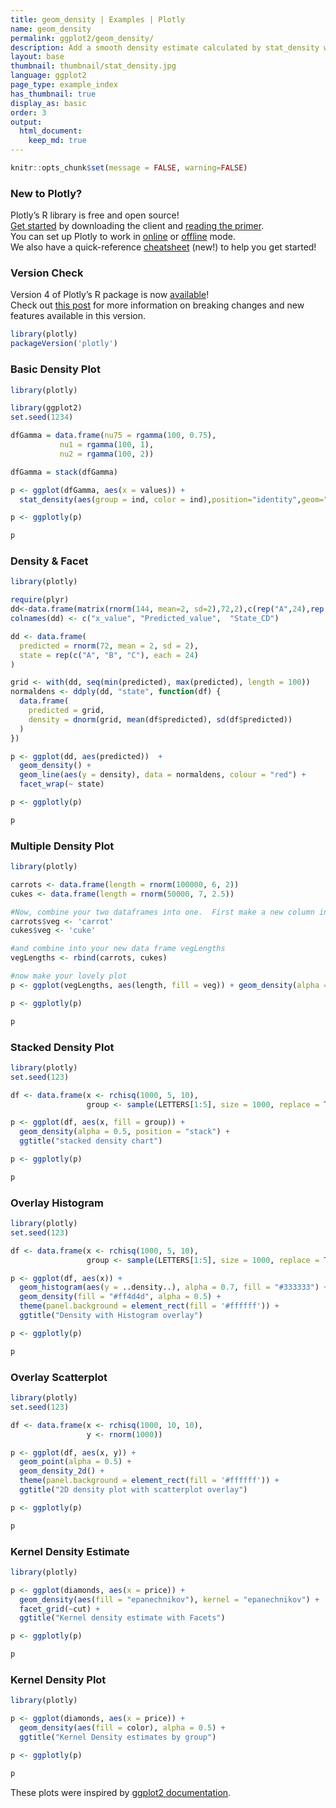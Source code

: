 ```yaml
---
title: geom_density | Examples | Plotly
name: geom_density
permalink: ggplot2/geom_density/
description: Add a smooth density estimate calculated by stat_density with ggplot2 and R. Examples, tutorials, and code.
layout: base
thumbnail: thumbnail/stat_density.jpg
language: ggplot2
page_type: example_index
has_thumbnail: true
display_as: basic
order: 3
output:
  html_document:
    keep_md: true
---
```


```r
knitr::opts_chunk$set(message = FALSE, warning=FALSE)
```

### New to Plotly?

Plotly's R library is free and open source!<br>
[Get started](https://plot.ly/r/getting-started/) by downloading the client and [reading the primer](https://plot.ly/r/getting-started/).<br>
You can set up Plotly to work in [online](https://plot.ly/r/getting-started/#hosting-graphs-in-your-online-plotly-account) or [offline](https://plot.ly/r/offline/) mode.<br>
We also have a quick-reference [cheatsheet](https://images.plot.ly/plotly-documentation/images/r_cheat_sheet.pdf) (new!) to help you get started!

### Version Check

Version 4 of Plotly's R package is now [available](https://plot.ly/r/getting-started/#installation)!<br>
Check out [this post](http://moderndata.plot.ly/upgrading-to-plotly-4-0-and-above/) for more information on breaking changes and new features available in this version.

```r
library(plotly)
packageVersion('plotly')
```

### Basic Density Plot

```r
library(plotly)

library(ggplot2)
set.seed(1234)

dfGamma = data.frame(nu75 = rgamma(100, 0.75),
           nu1 = rgamma(100, 1),
           nu2 = rgamma(100, 2))

dfGamma = stack(dfGamma)

p <- ggplot(dfGamma, aes(x = values)) +
  stat_density(aes(group = ind, color = ind),position="identity",geom="line")

p <- ggplotly(p)

p
```

### Density & Facet

```r
library(plotly)

require(plyr)
dd<-data.frame(matrix(rnorm(144, mean=2, sd=2),72,2),c(rep("A",24),rep("B",24),rep("C",24)))
colnames(dd) <- c("x_value", "Predicted_value",  "State_CD")

dd <- data.frame(
  predicted = rnorm(72, mean = 2, sd = 2),
  state = rep(c("A", "B", "C"), each = 24)
)

grid <- with(dd, seq(min(predicted), max(predicted), length = 100))
normaldens <- ddply(dd, "state", function(df) {
  data.frame(
    predicted = grid,
    density = dnorm(grid, mean(df$predicted), sd(df$predicted))
  )
})

p <- ggplot(dd, aes(predicted))  +
  geom_density() +
  geom_line(aes(y = density), data = normaldens, colour = "red") +
  facet_wrap(~ state)

p <- ggplotly(p)

p
```

### Multiple Density Plot

```r
library(plotly)

carrots <- data.frame(length = rnorm(100000, 6, 2))
cukes <- data.frame(length = rnorm(50000, 7, 2.5))

#Now, combine your two dataframes into one.  First make a new column in each.
carrots$veg <- 'carrot'
cukes$veg <- 'cuke'

#and combine into your new data frame vegLengths
vegLengths <- rbind(carrots, cukes)

#now make your lovely plot
p <- ggplot(vegLengths, aes(length, fill = veg)) + geom_density(alpha = 0.2)

p <- ggplotly(p)

p
```

### Stacked Density Plot

```r
library(plotly)
set.seed(123)

df <- data.frame(x <- rchisq(1000, 5, 10),
                 group <- sample(LETTERS[1:5], size = 1000, replace = T))

p <- ggplot(df, aes(x, fill = group)) + 
  geom_density(alpha = 0.5, position = "stack") + 
  ggtitle("stacked density chart")

p <- ggplotly(p)

p
```

### Overlay Histogram

```r
library(plotly)
set.seed(123)

df <- data.frame(x <- rchisq(1000, 5, 10),
                 group <- sample(LETTERS[1:5], size = 1000, replace = T))

p <- ggplot(df, aes(x)) + 
  geom_histogram(aes(y = ..density..), alpha = 0.7, fill = "#333333") + 
  geom_density(fill = "#ff4d4d", alpha = 0.5) + 
  theme(panel.background = element_rect(fill = '#ffffff')) + 
  ggtitle("Density with Histogram overlay")

p <- ggplotly(p)

p
```

### Overlay Scatterplot

```r
library(plotly)
set.seed(123)

df <- data.frame(x <- rchisq(1000, 10, 10),
                 y <- rnorm(1000))

p <- ggplot(df, aes(x, y)) + 
  geom_point(alpha = 0.5) + 
  geom_density_2d() + 
  theme(panel.background = element_rect(fill = '#ffffff')) + 
  ggtitle("2D density plot with scatterplot overlay")

p <- ggplotly(p)

p
```

### Kernel Density Estimate

```r
library(plotly)

p <- ggplot(diamonds, aes(x = price)) + 
  geom_density(aes(fill = "epanechnikov"), kernel = "epanechnikov") + 
  facet_grid(~cut) + 
  ggtitle("Kernel density estimate with Facets")

p <- ggplotly(p)

p
```

### Kernel Density Plot

```r
library(plotly)

p <- ggplot(diamonds, aes(x = price)) + 
  geom_density(aes(fill = color), alpha = 0.5) + 
  ggtitle("Kernel Density estimates by group")

p <- ggplotly(p)

p
```

These plots were inspired by <a href="http://docs.ggplot2.org/current/">ggplot2 documentation</a>.
